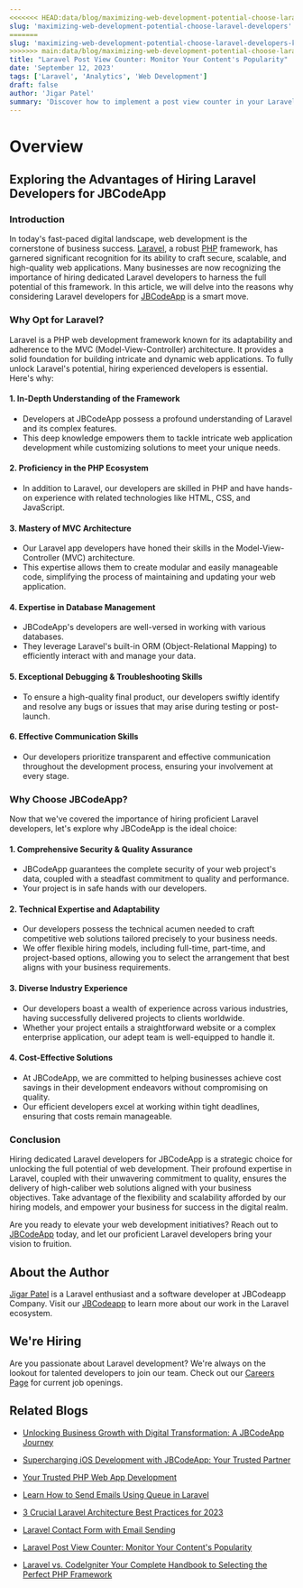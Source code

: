 ```yaml
---
<<<<<<< HEAD:data/blog/maximizing-web-development-potential-choose-laravel-developers.mdx
slug: 'maximizing-web-development-potential-choose-laravel-developers'
=======
slug: 'maximizing-web-development-potential-choose-laravel-developers-kody-technolab'
>>>>>>> main:data/blog/maximizing-web-development-potential-choose-laravel-developers-kody-technolab.mdx
title: "Laravel Post View Counter: Monitor Your Content's Popularity"
date: 'September 12, 2023'
tags: ['Laravel', 'Analytics', 'Web Development']
draft: false
author: 'Jigar Patel'
summary: 'Discover how to implement a post view counter in your Laravel application to track the popularity of your content. This step-by-step guide will help you engage your audience better and make informed content decisions.'
---
```


# Overview

<TOCInline toc={props.toc} exclude="Overview" toHeading={2} />

## Exploring the Advantages of Hiring Laravel Developers for JBCodeApp

### Introduction

In today's fast-paced digital landscape, web development is the cornerstone of business success. [Laravel](https://laravel.com/), a robust [PHP](https://www.php.net/) framework, has garnered significant recognition for its ability to craft secure, scalable, and high-quality web applications. Many businesses are now recognizing the importance of hiring dedicated Laravel developers to harness the full potential of this framework. In this article, we will delve into the reasons why considering Laravel developers for [JBCodeApp](https://jbcodeapp.com/) is a smart move.

### Why Opt for Laravel?

Laravel is a PHP web development framework known for its adaptability and adherence to the MVC (Model-View-Controller) architecture. It provides a solid foundation for building intricate and dynamic web applications. To fully unlock Laravel's potential, hiring experienced developers is essential. Here's why:

#### 1. In-Depth Understanding of the Framework

- Developers at JBCodeApp possess a profound understanding of Laravel and its complex features.
- This deep knowledge empowers them to tackle intricate web application development while customizing solutions to meet your unique needs.

#### 2. Proficiency in the PHP Ecosystem

- In addition to Laravel, our developers are skilled in PHP and have hands-on experience with related technologies like HTML, CSS, and JavaScript.

#### 3. Mastery of MVC Architecture

- Our Laravel app developers have honed their skills in the Model-View-Controller (MVC) architecture.
- This expertise allows them to create modular and easily manageable code, simplifying the process of maintaining and updating your web application.

#### 4. Expertise in Database Management

- JBCodeApp's developers are well-versed in working with various databases.
- They leverage Laravel's built-in ORM (Object-Relational Mapping) to efficiently interact with and manage your data.

#### 5. Exceptional Debugging & Troubleshooting Skills

- To ensure a high-quality final product, our developers swiftly identify and resolve any bugs or issues that may arise during testing or post-launch.

#### 6. Effective Communication Skills

- Our developers prioritize transparent and effective communication throughout the development process, ensuring your involvement at every stage.

### Why Choose JBCodeApp?

Now that we've covered the importance of hiring proficient Laravel developers, let's explore why JBCodeApp is the ideal choice:

#### 1. Comprehensive Security & Quality Assurance

- JBCodeApp guarantees the complete security of your web project's data, coupled with a steadfast commitment to quality and performance.
- Your project is in safe hands with our developers.

#### 2. Technical Expertise and Adaptability

- Our developers possess the technical acumen needed to craft competitive web solutions tailored precisely to your business needs.
- We offer flexible hiring models, including full-time, part-time, and project-based options, allowing you to select the arrangement that best aligns with your business requirements.

#### 3. Diverse Industry Experience

- Our developers boast a wealth of experience across various industries, having successfully delivered projects to clients worldwide.
- Whether your project entails a straightforward website or a complex enterprise application, our adept team is well-equipped to handle it.

#### 4. Cost-Effective Solutions

- At JBCodeApp, we are committed to helping businesses achieve cost savings in their development endeavors without compromising on quality.
- Our efficient developers excel at working within tight deadlines, ensuring that costs remain manageable.

### Conclusion

Hiring dedicated Laravel developers for JBCodeApp is a strategic choice for unlocking the full potential of web development. Their profound expertise in Laravel, coupled with their unwavering commitment to quality, ensures the delivery of high-caliber web solutions aligned with your business objectives. Take advantage of the flexibility and scalability afforded by our hiring models, and empower your business for success in the digital realm.

Are you ready to elevate your web development initiatives? Reach out to [JBCodeApp](https://jbcodeapp.com/) today, and let our proficient Laravel developers bring your vision to fruition.

## About the Author

[Jigar Patel](https://expertlaravel.com) is a Laravel enthusiast and a software developer at JBCodeapp Company. Visit our [JBCodeapp](https://jbcodeapp.com) to learn more about our work in the Laravel ecosystem.

## We're Hiring

Are you passionate about Laravel development? We're always on the lookout for talented developers to join our team. Check out our [Careers Page](https://jbcodeapp.com) for current job openings.

## Related Blogs

- [Unlocking Business Growth with Digital Transformation: A JBCodeApp Journey](jbcodeapp-guide-future-ready-business)

- [Supercharging iOS Development with JBCodeApp: Your Trusted Partner](supercharging-ios-development-jbcodeapp)

- [Your Trusted PHP Web App Development](trusted-php-web-app-development-partner)

- [Learn How to Send Emails Using Queue in Laravel](laravel-6-queue-for-sending-emails)

- [3 Crucial Laravel Architecture Best Practices for 2023](laravel-architecture-2023)

- [Laravel Contact Form with Email Sending](laravel-contact-form-with-email-sending)

- [Laravel Post View Counter: Monitor Your Content's Popularity](laravel-post-view-counter-monitor-your-contents-popularity)

- [Laravel vs. CodeIgniter Your Complete Handbook to Selecting the Perfect PHP Framework](laravel-vs-codeigniter-complete-php-framework-guide)
